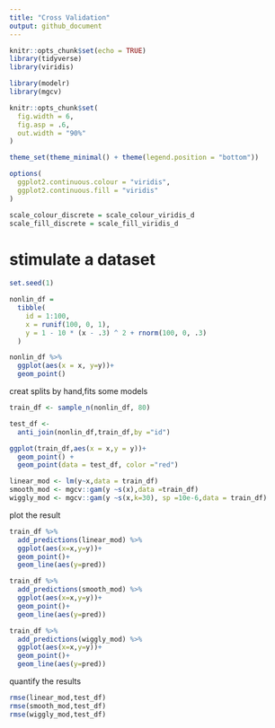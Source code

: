 ```yaml
---
title: "Cross Validation"
output: github_document
---
```


```r
knitr::opts_chunk$set(echo = TRUE)
library(tidyverse)
library(viridis)

library(modelr)
library(mgcv)

knitr::opts_chunk$set(
  fig.width = 6,
  fig.asp = .6,
  out.width = "90%"
)

theme_set(theme_minimal() + theme(legend.position = "bottom"))

options(
  ggplot2.continuous.colour = "viridis",
  ggplot2.continuous.fill = "viridis"
)

scale_colour_discrete = scale_colour_viridis_d
scale_fill_discrete = scale_fill_viridis_d
```

# stimulate a dataset

```r
set.seed(1)

nonlin_df = 
  tibble(
    id = 1:100,
    x = runif(100, 0, 1),
    y = 1 - 10 * (x - .3) ^ 2 + rnorm(100, 0, .3)
  )

nonlin_df %>% 
  ggplot(aes(x = x, y=y))+
  geom_point()
```

creat splits by hand,fits some models
```r
train_df <- sample_n(nonlin_df, 80)

test_df <- 
  anti_join(nonlin_df,train_df,by ="id")

ggplot(train_df,aes(x = x,y = y))+
  geom_point() +
  geom_point(data = test_df, color ="red")
```

```r
linear_mod <- lm(y~x,data = train_df)
smooth_mod <- mgcv::gam(y ~s(x),data =train_df)
wiggly_mod <- mgcv::gam(y ~s(x,k=30), sp =10e-6,data = train_df)
```

plot the result
```r
train_df %>% 
  add_predictions(linear_mod) %>% 
  ggplot(aes(x=x,y=y))+
  geom_point()+
  geom_line(aes(y=pred))

train_df %>% 
  add_predictions(smooth_mod) %>% 
  ggplot(aes(x=x,y=y))+
  geom_point()+
  geom_line(aes(y=pred))

train_df %>% 
  add_predictions(wiggly_mod) %>% 
  ggplot(aes(x=x,y=y))+
  geom_point()+
  geom_line(aes(y=pred))


```

quantify the results
```r
rmse(linear_mod,test_df)
rmse(smooth_mod,test_df)
rmse(wiggly_mod,test_df)
```

```r

```

